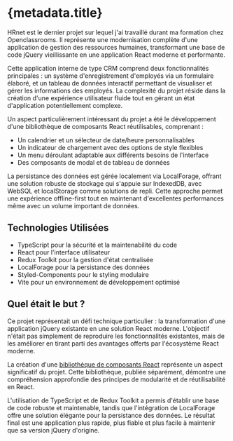 
# {metadata.title}

<HorizontalGallery images={metadata.gallery} title={metadata.title} />

<ProjectExternalLinks urls={metadata.urls} />

HRnet est le dernier projet sur lequel j'ai travaillé durant ma formation chez Openclassrooms. Il représente une modernisation complète d'une application de gestion des ressources humaines, transformant une base de code jQuery vieillissante en une application React moderne et performante.

Cette application interne de type CRM comprend deux fonctionnalités principales : un système d'enregistrement d'employés via un formulaire élaboré, et un tableau de données interactif permettant de visualiser et gérer les informations des employés. La complexité du projet réside dans la création d'une expérience utilisateur fluide tout en gérant un état d'application potentiellement complexe.

Un aspect particulièrement intéressant du projet a été le développement d'une bibliothèque de composants React réutilisables, comprenant :
- Un calendrier et un sélecteur de date/heure personnalisables
- Un indicateur de chargement avec des options de style flexibles
- Un menu déroulant adaptable aux différents besoins de l'interface
- Des composants de modal et de tableau de données

La persistance des données est gérée localement via LocalForage, offrant une solution robuste de stockage qui s'appuie sur IndexedDB, avec WebSQL et localStorage comme solutions de repli. Cette approche permet une expérience offline-first tout en maintenant d'excellentes performances même avec un volume important de données.

## Technologies Utilisées
- TypeScript pour la sécurité et la maintenabilité du code
- React pour l'interface utilisateur
- Redux Toolkit pour la gestion d'état centralisée
- LocalForage pour la persistance des données
- Styled-Components pour le styling modulaire
- Vite pour un environnement de développement optimisé

## Quel était le but ?
Ce projet représentait un défi technique particulier : la transformation d'une application jQuery existante en une solution React moderne. L'objectif n'était pas simplement de reproduire les fonctionnalités existantes, mais de les améliorer en tirant parti des avantages offerts par l'écosystème React moderne.

La création d'une [bibliothèque de composants React](https://github.com/AEMuto/AntoineMarseaud_14_HRnet_React_Library_23032022) représente un aspect significatif du projet. Cette bibliothèque, publiée séparément, démontre une compréhension approfondie des principes de modularité et de réutilisabilité en React.

L'utilisation de TypeScript et de Redux Toolkit a permis d'établir une base de code robuste et maintenable, tandis que l'intégration de LocalForage offre une solution élégante pour la persistance des données. Le résultat final est une application plus rapide, plus fiable et plus facile à maintenir que sa version jQuery d'origine.